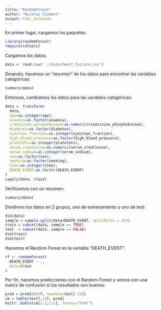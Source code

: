 ---
title: "RandomForest"
author: "Nicolas Clement"
output: html_notebook
---

En primer lugar, cargamos los paquetes:
```{r}
library(randomForest)
require(caTools)
```

Cargamos los datos:
```{r}
data <- read.csv('../data/heart_failure.csv')
```

Después, hacemos un "resumen" de los datos para encontrar las variables categóricas:
```{r}
summary(data)
```
Entonces, cambiamos los datos para las variables categóricas:
```{r}
data <- transform(
  data,
  age=as.integer(age),
  anaemia=as.factor(anaemia),
  creatinine_phosphokinase=as.numeric(creatinine_phosphokinase),
  diabetes=as.factor(diabetes),
  ejection_fraction=as.integer(ejection_fraction),
  high_blood_pressure=as.factor(high_blood_pressure),
  platelets=as.integer(platelets),
  serum_creatinine=as.numeric(serum_creatinine),
  serum_sodium=as.integer(serum_sodium),
  sex=as.factor(sex),
  smoking=as.factor(smoking),
  time=as.integer(time),
  DEATH_EVENT=as.factor(DEATH_EVENT)
)
sapply(data, class)
```
Verificamos con un resumen:
```{r}
summary(data)
```
Dividimos los datos en 2 grupos, uno de entrenamiento y uno de test:
```{r}
dim(data)
sample = sample.split(data$DEATH_EVENT, SplitRatio = 3/4)
train = subset(data, sample == TRUE)
test  = subset(data, sample == FALSE)
dim(train)
dim(test)
```
Hacemos el Random Forest en la variable "DEATH_EVENT":
```{r}
rf <- randomForest(
  DEATH_EVENT ~ .,
  data=train
)
```

Por fín, hacemos predicciones con el Random Forest y vemos con una matriz de confusión si los resultados son buenos:
```{r}
pred = predict(rf, newdata=test[-13])
cm = table(test[,13], pred)
knitr::kable(cm[1:2,1:2], format="html")
```
